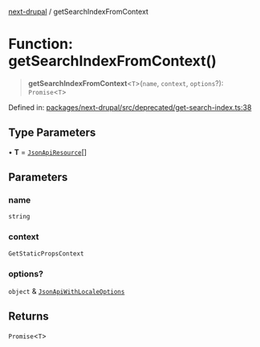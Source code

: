 [next-drupal](../globals.mdx) / getSearchIndexFromContext

# Function: getSearchIndexFromContext()

> **getSearchIndexFromContext**\<`T`\>(`name`, `context`, `options`?): `Promise`\<`T`\>

Defined in: [packages/next-drupal/src/deprecated/get-search-index.ts:38](https://github.com/chapter-three/next-drupal/blob/99d53e7de9f279983acefda33ce5bc4643bafb3c/packages/next-drupal/src/deprecated/get-search-index.ts#L38)

## Type Parameters

• **T** = [`JsonApiResource`](../interfaces/JsonApiResource.mdx)[]

## Parameters

### name

`string`

### context

`GetStaticPropsContext`

### options?

`object` & [`JsonApiWithLocaleOptions`](../type-aliases/JsonApiWithLocaleOptions.mdx)

## Returns

`Promise`\<`T`\>
